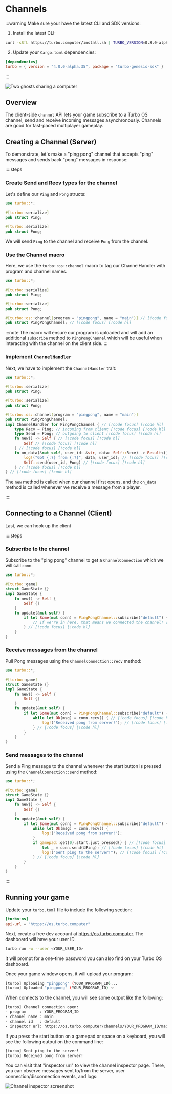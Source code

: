# Channels

:::warning
Make sure your have the latest CLI and SDK versions:

1. Install the latest CLI:

```sh
curl -sSfL https://turbo.computer/install.sh | TURBO_VERSION=0.8.0-alpha.10 sh
```

2. Update your `Cargo.toml` dependencies:

```toml
[dependencies]
turbo = { version = "4.0.0-alpha.35", package = "turbo-genesis-sdk" }
```

:::

![Two ghosts sharing a computer](/ghosts_at_computer.png)

## Overview

The client-side `channel` API lets your game subscribe to a Turbo OS channel, send and receive incoming messages asynchronously. Channels are good for fast-paced multiplayer gameplay.

## Creating a Channel (Server)

To demonstrate, let's make a "ping pong" channel that accepts "ping" messages and sends back "pong" messages in response:

::::steps

### Create Send and Recv types for the channel

Let's define our `Ping` and `Pong` structs:

```rs
use turbo::*;

#[turbo::serialize]
pub struct Ping;

#[turbo::serialize]
pub struct Pong;
```

We will send `Ping` to the channel and receive `Pong` from the channel.

### Use the Channel macro

Here, we use the `turbo::os::channel` macro to tag our ChannelHandler with program and channel names.

```rs
use turbo::*;

#[turbo::serialize]
pub struct Ping;

#[turbo::serialize]
pub struct Pong;

#[turbo::os::channel(program = "pingpong", name = "main")] // [!code focus] [!code hl]
pub struct PingPongChannel; // [!code focus] [!code hl]
```

:::note
The macro will ensure our program is uploaded and will add an additional `subscribe` method to `PingPongChannel` which will be useful when interacting with the channel on the client side.
:::

### Implement `ChannelHandler`

Next, we have to implement the `ChannelHandler` trait:

```rs
use turbo::*;

#[turbo::serialize]
pub struct Ping;

#[turbo::serialize]
pub struct Pong;

#[turbo::os::channel(program = "pingpong", name = "main")]
pub struct PingPongChannel;
impl ChannelHandler for PingPongChannel { // [!code focus] [!code hl]
    type Recv = Ping; // incoming from client [!code focus] [!code hl]
    type Send = Pong; // outgoing to client [!code focus] [!code hl]
    fn new() -> Self { // [!code focus] [!code hl]
        Self // [!code focus] [!code hl]
    } // [!code focus] [!code hl]
    fn on_data(&mut self, user_id: &str, data: Self::Recv) -> Result<(), std::io::Error> { // [!code focus] [!code hl]
        log!("Got {:?} from {:?}", data, user_id); // [!code focus] [!code hl]
        Self::send(user_id, Pong) // [!code focus] [!code hl]
    } // [!code focus] [!code hl]
} // [!code focus] [!code hl]
```

The `new` method is called when our channel first opens, and the `on_data` method is called whenever we receive a message from a player.

::::

## Connecting to a Channel (Client)

Last, we can hook up the client

::::steps

### Subscribe to the channel

Subscribe to the "ping pong" channel to get a `ChannelConnection` which we will call `conn`:

```rs
use turbo::*;

#[turbo::game]
struct GameState {}
impl GameState {
    fn new() -> Self {
        Self {}
    }
    fn update(&mut self) {
        if let Some(mut conn) = PingPongChannel::subscribe("default") { // [!code focus] [!code hl]
            // If we're in here, that means we connected the channel! [!code focus] [!code hl]
        } // [!code focus] [!code hl]
    }
}
```

### Receive messages from the channel

Pull Pong messages using the `ChannelConnection::recv` method:

```rs
use turbo::*;

#[turbo::game]
struct GameState {}
impl GameState {
    fn new() -> Self {
        Self {}
    }
    fn update(&mut self) {
        if let Some(mut conn) = PingPongChannel::subscribe("default") {
            while let Ok(msg) = conn.recv() { // [!code focus] [!code hl]
                log!("Received pong from server!"); // [!code focus] [!code hl]
            } // [!code focus] [!code hl]
        }
    }
}
```

### Send messages to the channel

Send a Ping message to the channel whenever the start button is pressed using the `ChannelConnection::send` method:

```rs
use turbo::*;

#[turbo::game]
struct GameState {}
impl GameState {
    fn new() -> Self {
        Self {}
    }
    fn update(&mut self) {
        if let Some(mut conn) = PingPongChannel::subscribe("default") {
            while let Ok(msg) = conn.recv() {
                log!("Received pong from server!");
            }
            if gamepad::get(0).start.just_pressed() { // [!code focus] [!code hl]
                let _ = conn.send(&Ping); // [!code focus] [!code hl]
                log!("Sent ping to the server!"); // [!code focus] [!code hl]
            } // [!code focus] [!code hl]
        }
    }
}
```

::::

## Running your game

Update your `turbo.toml` file to include the following section:

```toml
[turbo-os]
api-url = "https://os.turbo.computer"
```

Next, create a free dev account at https://os.turbo.computer. The dashboard will have your user ID.

```sh
turbo run -w --user <YOUR_USER_ID>
```

It will prompt for a one-time password you can also find on your Turbo OS dashboard.

Once your game window opens, it will upload your program:

```sh
[turbo] Uploading "pingpong" (YOUR_PROGRAM_ID)...
[turbo] Uploaded "pingpong" (YOUR_PROGRAM_ID) ✨
```

When connects to the channel, you will see some output like the following:

```sh
[turbo] Channel connection open:
- program      : YOUR_PROGRAM_ID
- channel name : main
- channel id   : default
- inspector url: https://os.turbo.computer/channels/YOUR_PROGRAM_ID/main/default/inspector
```

If you press the start button on a gamepad or space on a keyboard, you will see the following output on the command line:

```sh
[turbo] Sent ping to the server!
[turbo] Received pong from server!
```

You can visit that "inspector url" to view the channel inspector page. There, you can observe messages sent to/from the server, user connection/disconnection events, and logs:

![Channel inspector screenshot](/pingpong-inspector.png)
